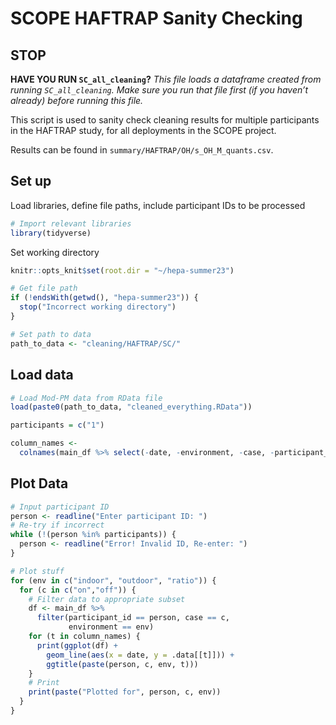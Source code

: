 # SCOPE HAFTRAP Sanity Checking

## STOP

**HAVE YOU RUN `SC_all_cleaning`?**
*This file loads a dataframe created from running `SC_all_cleaning`. Make sure you run that file first (if you haven't already) before running this file.*

This script is used to sanity check cleaning results for multiple participants in the HAFTRAP study, for all deployments in the SCOPE project.

Results can be found in `summary/HAFTRAP/OH/s_OH_M_quants.csv`.

## Set up
Load libraries, define file paths, include participant IDs to be processed
```r
# Import relevant libraries
library(tidyverse)
```

Set working directory
```r
knitr::opts_knit$set(root.dir = "~/hepa-summer23")
```

```r
# Get file path
if (!endsWith(getwd(), "hepa-summer23")) {
  stop("Incorrect working directory")
}
```

```r
# Set path to data
path_to_data <- "cleaning/HAFTRAP/SC/"
```

## Load data
```r
# Load Mod-PM data from RData file
load(paste0(path_to_data, "cleaned_everything.RData"))
```

```r
participants = c("1")
```

```r
column_names <- 
  colnames(main_df %>% select(-date, -environment, -case, -participant_id))
```


## Plot Data
```r
# Input participant ID
person <- readline("Enter participant ID: ")
# Re-try if incorrect
while (!(person %in% participants)) {
  person <- readline("Error! Invalid ID, Re-enter: ")
}

# Plot stuff
for (env in c("indoor", "outdoor", "ratio")) {
  for (c in c("on","off")) {
    # Filter data to appropriate subset
    df <- main_df %>%
      filter(participant_id == person, case == c, 
             environment == env)
    for (t in column_names) {
      print(ggplot(df) +
        geom_line(aes(x = date, y = .data[[t]])) +
        ggtitle(paste(person, c, env, t)))
    }
    # Print
    print(paste("Plotted for", person, c, env))
  }
}
```
